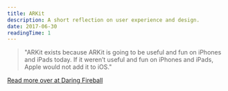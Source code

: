 ```yaml
---
title: ARKit
description: A short reflection on user experience and design.
date: 2017-06-30
readingTime: 1
---
```


> "ARKit exists because ARKit is going to be useful and fun on iPhones and iPads today. If it weren’t useful and fun on iPhones and iPads, Apple would not add it to iOS."

<a href="https://daringfireball.net/2017/06/munsters_model">Read more over at Daring Fireball</a>